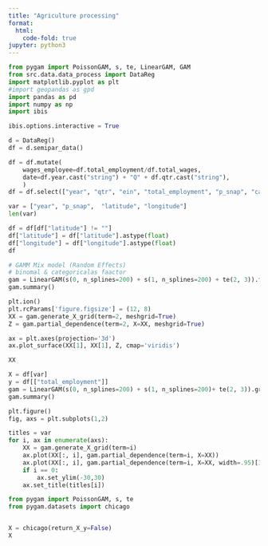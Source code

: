 ```yaml
---
title: "Agriculture processing"
format:
  html:
    code-fold: true
jupyter: python3
---
```


```python
from pygam import PoissonGAM, s, te, LinearGAM, GAM
from src.data.data_process import DataReg
import matplotlib.pyplot as plt
#import geopandas as gpd
import pandas as pd
import numpy as np
import ibis

ibis.options.interactive = True
```

```python
d = DataReg()
df = d.semipar_data()
```

```python
df = df.mutate(
    wages_employee=df.total_employment/df.total_wages,
    date=df.year.cast("string") + "Q" + df.qtr.cast("string"),
    )
df = df.select(["year", "qtr", "ein", "total_employment", "p_snap", "car_truck_or_van_nn_drove_alone", "p_with_social_security", "population_16_years_and_over", "own_children_under_6_years", "own_children_6_to_17_years", "with_supplemental_security_incom", "latitude", "longitude"]).to_pandas()

var = ["year", "p_snap",  "latitude", "longitude"]
len(var)
```

```python
df = df[df["latitude"] != ""]
df["latitude"] = df["latitude"].astype(float)
df["longitude"] = df["longitude"].astype(float)
df
```

```python
# GAMM Mix model (Random Effects)
# binomal & categoricalas faactor 
gam = LinearGAM(s(0, n_splines=200) + s(1, n_splines=200) + te(2, 3)).fit(df[var].values, df[["total_employment"]].values)
gam.summary()
```

```python
plt.ion()
plt.rcParams['figure.figsize'] = (12, 8)
XX = gam.generate_X_grid(term=2, meshgrid=True)
Z = gam.partial_dependence(term=2, X=XX, meshgrid=True)

ax = plt.axes(projection='3d')
ax.plot_surface(XX[1], XX[1], Z, cmap='viridis')
```


```python
XX
```

```python
X = df[var]
y = df[["total_employment"]]
gam = LinearGAM(s(0, n_splines=200) + s(1, n_splines=200)+ te(2, 3)).gridsearch(X.values, y.values)
gam.summary()
```

```python
plt.figure()
fig, axs = plt.subplots(1,2)

titles = var
for i, ax in enumerate(axs):
    XX = gam.generate_X_grid(term=i)
    ax.plot(XX[:, i], gam.partial_dependence(term=i, X=XX))
    ax.plot(XX[:, i], gam.partial_dependence(term=i, X=XX, width=.95)[1], c='r', ls='--')
    if i == 0:
        ax.set_ylim(-30,30)
    ax.set_title(titles[i])
```

```python
from pygam import PoissonGAM, s, te
from pygam.datasets import chicago


X = chicago(return_X_y=False)
X
```